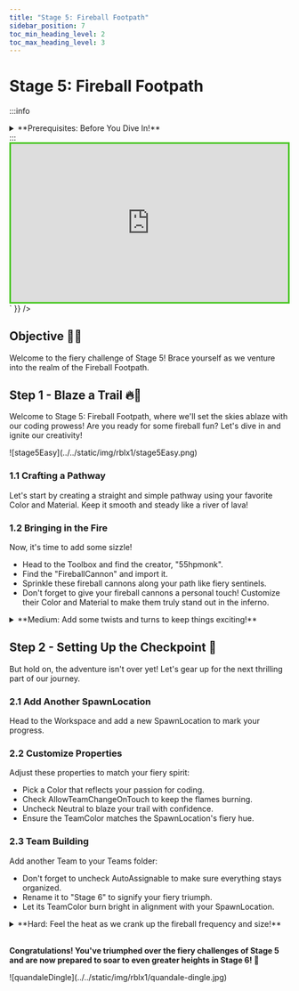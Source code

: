 ```yaml
---
title: "Stage 5: Fireball Footpath"
sidebar_position: 7
toc_min_heading_level: 2
toc_max_heading_level: 3
---
```



# Stage 5: Fireball Footpath

:::info
<details style={{border:'none'}}>
    <summary>**Prerequisites: Before You Dive In!**</summary>

    To embark on the fiery adventure of Stage 5: Fireball Footpath, you'll need to complete a series of exciting challenges to prepare yourself! Here's what you need to master before diving into the flames:

    **1. Intro**

    Get ready to ignite your coding journey with an introduction to the basics!

    **2. Setup**

    Equip yourself with the essential tools and knowledge to navigate the Roblox world like a true coding champion!

    **3. Stage 1: Ascending Walls**

    Conquer the heights and sharpen your skills by scaling the walls of coding excellence!

    **4. Stage 2: Sphere Stairs**

    Roll into the next stage of coding expertise as you ascend the spherical steps towards mastery!

    **5. Stage 3: Plank Walkway**

    Balance your way through the challenges and hone your precision on the wobbly planks of coding creativity!

    **6. Stage 4: KillBrick Path**

    Navigate the treacherous path of kill bricks and sharpen your reflexes in the face of danger!

    **Once you've conquered these stages, you'll be ready to face the blazing inferno of Stage 5: Fireball Footpath! Are you prepared to dance through the flames and emerge victorious? Let's find out! 🌟🔥**
</details>
:::

<br  />

<div dangerouslySetInnerHTML={{
  __html: `
    <div style="padding:56.25% 0 0 0;position:relative;border:3px solid #47c621;">
      <iframe src="https://player.vimeo.com/video/952505951?h=8dbc0e37a8" frameborder="0" allow="autoplay; fullscreen; picture-in-picture; clipboard-write" style="position:absolute;top:0;left:0;width:100%;height:100%;" title="Roblox Part 1 - Stage 5"></iframe>
    </div>
    <script src="https://player.vimeo.com/api/player.js"></script>
  `
}} />

## Objective 🧐🗿

Welcome to the fiery challenge of Stage 5! Brace yourself as we venture into the realm of the Fireball Footpath.

## Step 1 - Blaze a Trail 🔥🏃

Welcome to Stage 5: Fireball Footpath, where we'll set the skies ablaze with our coding prowess! Are you ready for some fireball fun? Let's dive in and ignite our creativity!

<div className='image-wrapper'>
    ![stage5Easy](../../static/img/rblx1/stage5Easy.png)
</div>

### 1.1 Crafting a Pathway

Let's start by creating a straight and simple pathway using your favorite Color and Material. Keep it smooth and steady like a river of lava!

### 1.2 Bringing in the Fire

Now, it's time to add some sizzle!
- Head to the Toolbox and find the creator, "55hpmonk".
- Find the "FireballCannon" and import it.
- Sprinkle these fireball cannons along your path like fiery sentinels.
- Don't forget to give your fireball cannons a personal touch! Customize their Color and Material to make them truly stand out in the inferno.

<details>
    <summary>**Medium: Add some twists and turns to keep things exciting!**</summary>

    <div className='image-wrapper'>
        ![stage5Medium](../../static/img/rblx1/stage5Medium.png)
    </div>

    <br  />
    
    **1.1 Create a Path**

    Craft a pathway with twists and turns that will ignite your coding creativity. Choose your Color and Material wisely!

    **1.2 Importing Parts**

    Now, let's add some heat with fireball cannons. Here's how:
    - Open the Toolbox and search for the creator "55hpmonk".
    - Import the "FireballCannon" Part.
    - Strategically place these cannons along your path.
    - Customize their colors and materials to suit your fiery vision.
</details>

## Step 2 - Setting Up the Checkpoint 🚩

But hold on, the adventure isn't over yet! Let's gear up for the next thrilling part of our journey.

### 2.1 Add Another SpawnLocation

Head to the Workspace and add a new SpawnLocation to mark your progress.

### 2.2 Customize Properties

Adjust these properties to match your fiery spirit:
- Pick a Color that reflects your passion for coding.
- Check AllowTeamChangeOnTouch to keep the flames burning.
- Uncheck Neutral to blaze your trail with confidence.
- Ensure the TeamColor matches the SpawnLocation's fiery hue.

### 2.3 Team Building

Add another Team to your Teams folder:
- Don't forget to uncheck AutoAssignable to make sure everything stays organized.
- Rename it to "Stage 6" to signify your fiery triumph.
- Let its TeamColor burn bright in alignment with your SpawnLocation.

<details>
    <summary>**Hard: Feel the heat as we crank up the fireball frequency and size!**</summary>

    **If you want more of a challenge by recreating the video yourself, follow these steps:**

    Welcome to Stage 5: Fireball Footpath, where things are heating up as we crank up the challenge! Get ready to feel the burn as we dial up the fireball frequency and size! Are you prepared to brave the flames and emerge victorious?

    **Description** 

    We are going to create a script that makes a part in Roblox shoot fireballs. The fireballs will be created at random times, move in a straight line, and explode when they touch a player. Here's what we want to accomplish: 

    **Step 1 - Create Fireballs:**
    
    The script will create new fireballs at random intervals. 

    **Step 2 - Move Fireballs:**
    
    Each fireball will move forward at a random speed. 

    **Step 3 - Explode on Touch:**
    
    If a fireball touches a player, it will explode and disappear. 

    **Step 4 - Remove Fireballs After Time:**
    
    Fireballs will automatically be removed after a short time if they don't touch anything. 

    By doing this, we will create an exciting effect where fireballs are continuously shot from a part, creating dynamic gameplay. 

    <br  />
    
    **Instructions and Code Logic**

    **Step 1 - Set Up the Starting Variables:**

    - Create a variable for the part by setting it to the `Parent` of the script. 

    - Get the `ServerStorage` and `Players` services from the game. 

    - Get the `Debris` service from the game to help remove items. 

    - Create a variable for the speed of the fireballs with a random value between 10 and 20. 

    - Create a variable for the time after which the fireballs will be removed (`removalTime`). 

    - Create a variable for the time between each fireball spawn with a random value between 1 and 5 (`spawnTime`). 

    - Create a variable for the color of the fireballs (`myBrickColor`). 

    **Step 2 - Create a Function:** 

    - Define a function named `createFireBall` to handle making new fireballs. 

    - Inside the function, create a new part and set it up to look like a fireball. 

    - Set the fireball's size to a random value between 2 and 5. 

    - Make the fireball's color neon red. 

    - Add a `BodyVelocity` to the fireball to make it move forward. 

    **Step 3 - Set Fireball Movement:**

    - Set the velocity of the fireball to make it move in the direction the part is facing, multiplied by the speed. 

    **Step 4 - Set Fireball Position:**

    - Set the position of the fireball to be just in front of the part. 

    **Step 5 - Handle Fireball Touch:**

    - Connect a function to the fireball's `Touched` event to check if it hits a player. 

    - If the fireball touches a player, create an explosion at the fireball's position and destroy the fireball. 

    **Step 6 - Remove Fireballs After Time:**

    - Use the `Debris` service to remove the fireball after the `removalTime`. 

    **Step 7 - Create Fireballs Continuously:**

    - Create a loop that runs forever using `while true do`. 

    - Inside the loop, call the `createFireBall` function to make a new fireball. 

    - Pause the loop for the `spawnTime` before creating the next fireball. 

    <br  />

    **Putting It All Together**

    - Start by setting up your part, services, and fireball properties. 

    - Define a function named `createFireBall` to handle making new fireballs. 

    - Inside the function, create a new fireball and set its properties. 

    - Set the fireball to move forward and check for player touches to cause explosions. 

    - Use the `Debris` service to remove fireballs after a short time. 

    - Create an infinite loop to keep making new fireballs at random intervals. 

    {/* <br  />

    **Extra Points Challenge:**
    
    Feeling fired up for a challenge? Duplicate your completed script and apply it to the remaining fireball cannons. Can you conquer this Stage solo, without any help from your Code Coach? It's time to put your coding skills to the test and aim for that flawless performance!

    But remember, even the bravest adventurers may need a guiding hand along the way. If you require assistance, don't hesitate to reach out to your Code Coach for support. However, if you're able to tackle this challenge independently, you'll earn some serious coding accolades!

    So, gear up, intrepid coders, and get ready to conquer the blazing fireball barrage of **Stage 5 - Hard**! Your coding journey awaits! 🚀💻 */}
</details>

<br  />

**Congratulations! You've triumphed over the fiery challenges of Stage 5 and are now prepared to soar to even greater heights in Stage 6! 🌟**

<div style={{
    margin: '0 auto',
    width: '70%',
    height: 'auto',
}}>
    ![quandaleDingle](../../static/img/rblx1/quandale-dingle.jpg)
</div>

<div align='center'>
    <ReactAudioPlayer
        src={audioFile}
        controls
    />
</div>